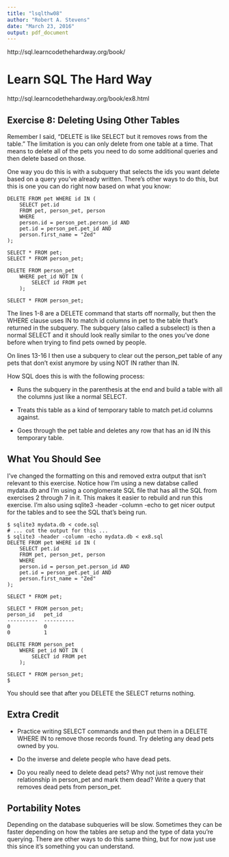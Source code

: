 ```yaml
---
title: "lsqlthw08"
author: "Robert A. Stevens"
date: "March 23, 2016"
output: pdf_document
---
```


http://sql.learncodethehardway.org/book/

# Learn SQL The Hard Way

http://sql.learncodethehardway.org/book/ex8.html

## Exercise 8: Deleting Using Other Tables

Remember I said, "DELETE is like SELECT but it removes rows from the table." The limitation is you can only delete from one table at a time. That means to delete all of the pets you need to do some additional queries and then delete based on those.

One way you do this is with a subquery that selects the ids you want delete based on a query you've already written. There's other ways to do this, but this is one you can do right now based on what you know:

    DELETE FROM pet WHERE id IN (
        SELECT pet.id
        FROM pet, person_pet, person
        WHERE
        person.id = person_pet.person_id AND
        pet.id = person_pet.pet_id AND
        person.first_name = "Zed"
    );
    
    SELECT * FROM pet;
    SELECT * FROM person_pet;

    DELETE FROM person_pet
        WHERE pet_id NOT IN (
            SELECT id FROM pet
        );
    
    SELECT * FROM person_pet;

The lines 1-8 are a DELETE command that starts off normally, but then the WHERE clause uses IN to match id columns in pet to the table that's returned in the subquery. The subquery (also called a subselect) is then a normal SELECT and it should look really similar to the ones you've done before when trying to find pets owned by people.

On lines 13-16 I then use a subquery to clear out the person_pet table of any pets that don't exist anymore by using NOT IN rather than IN.

How SQL does this is with the following process:

- Runs the subquery in the parenthesis at the end and build a table with all the columns just like a normal SELECT.

- Treats this table as a kind of temporary table to match pet.id columns against.

- Goes through the pet table and deletes any row that has an id IN this temporary table.

## What You Should See

I've changed the formatting on this and removed extra output that isn't relevant to this exercise. Notice how I'm using a new databse called mydata.db and I'm using a conglomerate SQL file that has all the SQL from exercises 2 through 7 in it. This makes it easier to rebuild and run this exercise. I'm also using sqlite3 -header -column -echo to get nicer output for the tables and to see the SQL that's being run.

    $ sqlite3 mydata.db < code.sql
    # ... cut the output for this ...
    $ sqlite3 -header -column -echo mydata.db < ex8.sql
    DELETE FROM pet WHERE id IN (
        SELECT pet.id 
        FROM pet, person_pet, person 
        WHERE 
        person.id = person_pet.person_id AND
        pet.id = person_pet.pet_id AND
        person.first_name = "Zed"
    );
    
    SELECT * FROM pet;
    
    SELECT * FROM person_pet;
    person_id   pet_id    
    ----------  ----------
    0           0         
    0           1         
    
    DELETE FROM person_pet
        WHERE pet_id NOT IN (
            SELECT id FROM pet
        );
    
    SELECT * FROM person_pet;
    $

You should see that after you DELETE the SELECT returns nothing.

## Extra Credit

- Practice writing SELECT commands and then put them in a DELETE WHERE IN to remove those records found. Try deleting any dead pets owned by you.

- Do the inverse and delete people who have dead pets.

- Do you really need to delete dead pets? Why not just remove their relationship in person\_pet and mark them dead? Write a query that removes dead pets from person\_pet.

## Portability Notes

Depending on the database subqueries will be slow. Sometimes they can be faster depending on how the tables are setup and the type of data you're querying. There are other ways to do this same thing, but for now just use this since it's something you can understand.
